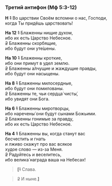 ### Третий антифон (Мф 5:3-12)

**Н** ~~1~~ Во царствии Своём вспомни о нас, Господи,  
когда Ты при­дёшь царствовать!  

**На 12** ~~1~~ Блаженны нищие духом,  
ибо их есть Царство Небесное.  
~~2~~ Блаженны скорбящие,  
ибо будут они уте́шены.  

**На 10** ~~1~~ Блаженны кроткие,  
ибо они примут в удел землю.  
~~2~~ Блаженны а́лчущие и жаждущие правды,  
ибо будут они насыщены.  

**На 8** ~~1~~ Блаженны милосердные,  
ибо будут они помилованы.  
~~2~~ Блаженны те, чьи сердца́ чисты́,  
ибо увидят они Бога.  

**На 6** ~~1~~ Блаженны миротворцы,  
ибо наречены́ они будут сынами Божьими.  
~~2~~ Блаженны гонимые за правду,  
ибо их есть Царство Небесное.  

**На 4** ~~1~~ Блаженны вы, когда станут вас  
бесчестить и гнать  
и лживо скажут про вас всякое  
худое слово — из-за Меня.  
~~2~~ Радуйтесь и веселитесь,  
ибо велика́ награда ваша на Небесах!
>**[**~~1~~ Слава.  

>~~2~~ И ныне.**]**